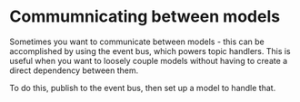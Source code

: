 
<Meta title="Foundations/10. Event Bus" />

# Commumnicating between models

Sometimes you want to communicate between models - this can be accomplished by using the event bus, which powers topic handlers. This is useful when you want to loosely couple models without having to create a direct dependency between them.

To do this, publish to the event bus, then set up a model to handle that.

<Snippet name="publish-event@team-container-model.ts" />

<Snippet name="topic-handler@user-container-model.ts" />
